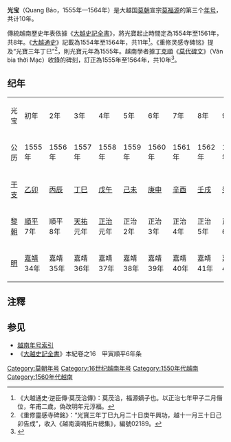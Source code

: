 {{about|越南历史上的一个年号|台湾的一家名为“光宝”的科技公司|光宝科技}}
{{Eranamebox|年号=光宝
|起讫时间= 1555年—1564年
|政权= [[莫朝|莫朝]]
|帝王= 宣宗[[莫福源|莫福源]]
|历时= 10年
|timeline=
|说明=
}}
'''光宝'''（Quang Bảo，1555年—1564年）是大越国[[莫朝|莫朝]]宣宗[[莫福源|莫福源]]的第三个[[年号|年号]]，共计10年。

傳統越南歷史年表依據《[[大越史記全書|大越史記全書]]》，將光寶起止時間定為1554年至1561年，共8年。《[[大越通史|大越通史]]》記載為1554年至1564年，共11年<ref>《大越通史·逆臣傳·莫茂洽傳》：莫茂洽，福源嫡子也。以正治七年甲子二月僭位，年甫二歲，偽改明年元淳福。</ref>。《重修灵感寺碑铭》提及“光寶三年丁巳”<ref>《重修靈感寺碑銘》：“光寶三年丁巳九月二十日庚午興功，越十一月三十日己卯告成”，收入《越南漢喃拓片總集》，編號02189。</ref>，則光寶元年為1555年。越南學者據[[丁克順|丁克順]]《[[莫代碑文|莫代碑文]]》（Văn bia thời Mạc）收錄的碑刻，訂正為1555年至1564年，共10年<ref>{{Cite web |url = http://www.hids.hochiminhcity.gov.vn/c/document_library/get_file?uuid=43563d31-8409-44dc-b53a-5ef818096f3c&groupId=13025 |title = Xây dựng các niên biểu lịch sử của Việt Nam |author = Lê Thành Lân |date = 2008 |publisher =  |language = vi |accessdate = 2018-03-23 |archive-url = https://web.archive.org/web/20180718180015/http://www.hids.hochiminhcity.gov.vn/c/document_library/get_file?uuid=43563d31-8409-44dc-b53a-5ef818096f3c&groupId=13025 |archive-date = 2018-07-18 |dead-url = yes }}</ref>。

==纪年==

{| class="wikitable" style="text-align:center"
|- style="font-weight:bold"
|光宝||初年||2年||3年||4年||5年||6年||7年||8年||9年||10年
|- 
|公历||1555年||1556年||1557年||1558年||1559年||1560年||1561年||1562年||1563年||1564年
|- 
|[[干支|干支]]||[[乙卯|乙卯]]||[[丙辰|丙辰]]||[[丁巳|丁巳]]||[[戊午|戊午]]||[[己未|己未]]||[[庚申|庚申]]||[[辛酉|辛酉]]||[[壬戌|壬戌]]||[[癸亥|癸亥]]||[[甲子|甲子]]
|-
|[[黎朝|黎朝]]||[[順平|順平]]7年||順平8年||[[天祐_(黎維邦)|天祐]]元年||[[正治_(越南)|正治]]元年||正治2年||正治3年||正治4年||正治5年||正治6年||正治7年
|-
|[[明|明]]||[[嘉靖|嘉靖]]34年||嘉靖35年||嘉靖36年||嘉靖37年||嘉靖38年||嘉靖39年||嘉靖40年||嘉靖41年||嘉靖42年||嘉靖43年

|}

==注釋==
{{reflist}}

==参见==
*[[越南年号索引|越南年号索引]]
*《[[大越史記全書|大越史記全書]]》本紀卷之16　甲寅順平6年条

{{年号|[[景曆|景曆]]|[[越南年号索引|越南莫朝年号]]|[[淳福|淳福]]}}
{{越南年號}}
[[Category:莫朝年号|Category:莫朝年号]]
[[Category:16世纪越南年号|Category:16世纪越南年号]]
[[Category:1550年代越南|Category:1550年代越南]]
[[Category:1560年代越南|Category:1560年代越南]]